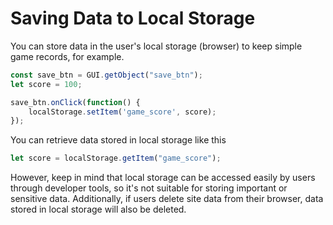 
# Saving Data to Local Storage

You can store data in the user's local storage (browser) to keep simple game records, for example.

```js copy showLineNumbers filename="save-local-storage"
const save_btn = GUI.getObject("save_btn");
let score = 100;

save_btn.onClick(function() {
    localStorage.setItem('game_score', score);
});
```

You can retrieve data stored in local storage like this  

```js copy showLineNumbers filename="load-game-data"
let score = localStorage.getItem("game_score");
```
<Callout type="error">
    However, keep in mind that local storage can be accessed easily by users through developer tools, so it's not suitable for storing important or sensitive data.
    Additionally, if users delete site data from their browser, data stored in local storage will also be deleted.
</Callout>